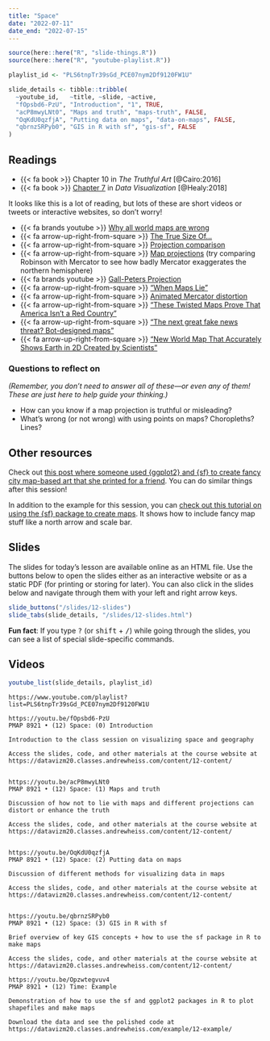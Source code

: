 ```yaml
---
title: "Space"
date: "2022-07-11"
date_end: "2022-07-15"
---
```


```r
source(here::here("R", "slide-things.R"))
source(here::here("R", "youtube-playlist.R"))

playlist_id <- "PLS6tnpTr39sGd_PCE07nym2Df9120FW1U"

slide_details <- tibble::tribble(
  ~youtube_id,   ~title, ~slide, ~active,
  "fOpsbd6-PzU", "Introduction", "1", TRUE,
  "acP8mwyLNt0", "Maps and truth", "maps-truth", FALSE,
  "OqKdU0qzfjA", "Putting data on maps", "data-on-maps", FALSE,
  "qbrnzSRPyb0", "GIS in R with sf", "gis-sf", FALSE
)
```

## Readings

- {{< fa book >}} Chapter 10 in *The Truthful Art* [@Cairo:2016]
- {{< fa book >}} [Chapter 7](http://socviz.co/maps.html) in *Data Visualization* [@Healy:2018]

It looks like this is a lot of reading, but lots of these are short videos or tweets or interactive websites, so don't worry!

- {{< fa brands youtube >}} [Why all world maps are wrong](https://www.youtube.com/watch?v=kIID5FDi2JQ)
- {{< fa arrow-up-right-from-square >}} [The True Size Of…](https://thetruesize.com)
- {{< fa arrow-up-right-from-square >}} [Projection comparison](https://observablehq.com/@d3/projection-comparison)
- {{< fa arrow-up-right-from-square >}} [Map projections](https://xkcd.com/977/) (try comparing Robinson with Mercator to see how badly Mercator exaggerates the northern hemisphere)
- {{< fa brands youtube >}} [Gall-Peters Projection](https://www.youtube.com/watch?v=vVX-PrBRtTY)
- {{< fa arrow-up-right-from-square >}} ["When Maps Lie"](https://www.citylab.com/design/2015/06/when-maps-lie/396761/)
- {{< fa arrow-up-right-from-square >}} [Animated Mercator distortion](https://twitter.com/neilrkaye/status/1050740679008296967)
- {{< fa arrow-up-right-from-square >}} ["These Twisted Maps Prove That America Isn't a Red Country"](https://newrepublic.com/article/115550/cartograms-are-important-inforgraphic-tool)
- {{< fa arrow-up-right-from-square >}} ["The next great fake news threat? Bot-designed maps"](https://www.fastcompany.com/90230916/the-next-great-fake-news-threat-bot-designed-maps)
- {{< fa arrow-up-right-from-square >}} ["New World Map That Accurately Shows Earth in 2D Created by Scientists"](https://www.newsweek.com/equal-earth-map-continents-accurate-2d-1102404)

### Questions to reflect on

*(Remember, you don't need to answer all of these—or even any of them! These are just here to help guide your thinking.)*

- How can you know if a map projection is truthful or misleading?
- What's wrong (or not wrong) with using points on maps? Choropleths? Lines?

## Other resources

Check out [this post where someone used {ggplot2} and {sf} to create fancy city map-based art that she printed for a friend](https://www.katiejolly.io/blog/2019-01-21/map-cutouts). You can do similar things after this session!

In addition to the example for this session, you can [check out this tutorial on using the {sf} package to create maps](https://r-spatial.org//r/2018/10/25/ggplot2-sf.html). It shows how to include fancy map stuff like a north arrow and scale bar. 


## Slides

The slides for today's lesson are available online as an HTML file. Use the buttons below to open the slides either as an interactive website or as a static PDF (for printing or storing for later). You can also click in the slides below and navigate through them with your left and right arrow keys.

```r
slide_buttons("/slides/12-slides")
slide_tabs(slide_details, "/slides/12-slides.html")
```

:::{.callout-tip}
**Fun fact**: If you type <kbd>?</kbd> (or <kbd>shift</kbd> + <kbd>/</kbd>) while going through the slides, you can see a list of special slide-specific commands.
:::


## Videos

```r
youtube_list(slide_details, playlist_id)
```


```cat
https://www.youtube.com/playlist?list=PLS6tnpTr39sGd_PCE07nym2Df9120FW1U

https://youtu.be/fOpsbd6-PzU
PMAP 8921 • (12) Space: (0) Introduction

Introduction to the class session on visualizing space and geography

Access the slides, code, and other materials at the course website at https://datavizm20.classes.andrewheiss.com/content/12-content/


https://youtu.be/acP8mwyLNt0
PMAP 8921 • (12) Space: (1) Maps and truth

Discussion of how not to lie with maps and different projections can distort or enhance the truth

Access the slides, code, and other materials at the course website at https://datavizm20.classes.andrewheiss.com/content/12-content/

  
https://youtu.be/OqKdU0qzfjA
PMAP 8921 • (12) Space: (2) Putting data on maps

Discussion of different methods for visualizing data in maps

Access the slides, code, and other materials at the course website at https://datavizm20.classes.andrewheiss.com/content/12-content/
  
  
https://youtu.be/qbrnzSRPyb0
PMAP 8921 • (12) Space: (3) GIS in R with sf

Brief overview of key GIS concepts + how to use the sf package in R to make maps

Access the slides, code, and other materials at the course website at https://datavizm20.classes.andrewheiss.com/content/12-content/
  
https://youtu.be/Opzwtegvuv4
PMAP 8921 • (12) Time: Example

Demonstration of how to use the sf and ggplot2 packages in R to plot shapefiles and make maps

Download the data and see the polished code at https://datavizm20.classes.andrewheiss.com/example/12-example/
```
